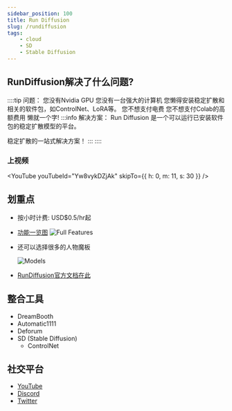 ```yaml
---
sidebar_position: 100
title: Run Diffusion
slug: /rundiffusion
tags:
    - cloud
    - SD
    - Stable Diffusion
---
```



<MDXTemplate> 

## RunDiffusion解决了什么问题?
::::tip 问题：
您没有Nvidia GPU
您没有一台强大的计算机
您懒得安装稳定扩散和相关的软件包，如ControlNet、LoRA等。
您不想支付电费
您不想支付Colab的高额费用
懒就一个字!
:::info 解决方案：
Run Diffusion 是一个可以运行已安装软件包的稳定扩散模型的平台。

稳定扩散的一站式解决方案！
:::
::::

### 上视频
<YouTube youTubeId="Yw8vykDZjAk" skipTo={{
    h: 0,
    m: 11,
    s: 30
}} />
</MDXTemplate>

## 划重点
- 按小时计费: USD$0.5/hr起
- [功能一览图](https://rundiffusion.com/creators-club)
    ![Full Features](/img/cloud/run_diffusion_full_features.png 'RunDiffusion全部功能全景图')
- 还可以选择很多的人物魔板
    
    ![Models](/img/cloud/run_diffusion_models.png 'RunDiffusion一大堆人物魔板')
- [RunDiffusion官方文档在此](https://learn.rundiffusion.com/)

## 整合工具

- DreamBooth
- Automatic1111
- Deforum
- SD (Stable Diffusion)
  - ControlNet

## 社交平台
- [YouTube](https://www.youtube.com/@rundiffusion)
- [Discord](https://discord.com/invite/wH6dTyBpCf)
- [Twitter](https://twitter.com/ghost)
